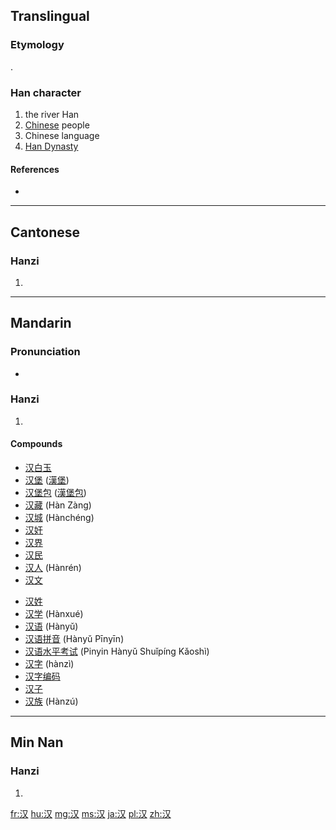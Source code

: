 {{also|漢}}
==Translingual==
{{zh-hanzi-box|汉|[[漢]]}}

===Etymology===
{{Han simp|漢|f=|t=又}}.

===Han character===
{{Han char|rn=85|rad=水|as=02|sn=5|four=|canj=水水 (EE)}}

# the river Han
# [[Chinese]] people
# Chinese language
# [[w:Han Dynasty|Han Dynasty]]

====References====
* {{Han ref|kx=0604.091|hdz=31549.080|uh=6C49|ud=27721}}

----

==Cantonese==

===Hanzi===
{{yue-hanzi|jyut=|y=hon3|tra=漢}}

# {{defn|lang=yue|sort=水02}}

----

==Mandarin==
{{stroke order|strokes=5}}

===Pronunciation===
* {{audio|Zh-hàn.ogg|Audio|lang=cmn}}

===Hanzi===
{{cmn-hanzi|tra=漢|pin=[[hàn]] ([[han4]]), [[yì]] ([[yi4]])|wg=han<sup>4</sup>, i<sup>4</sup>}}

# {{defn|lang=cmn|sort=水02}}

====Compounds====
{{top2}}
* [[汉白玉]]
* [[汉堡]] ([[汉堡|漢堡]])
* [[汉堡包]] ([[汉堡包|漢堡包]])
* [[汉藏]] (Hàn Zàng)
* [[汉城]] (Hànchéng)
* [[汉奸]]
* [[汉界]]
* [[汉民]]
* [[汉人]] (Hànrén)
* [[汉文]]
{{mid2}}
* [[汉姓]]
* [[汉学]] (Hànxué)
* [[汉语]] (Hànyǔ)
* [[汉语拼音]] (Hànyǔ Pīnyīn)
* [[汉语水平考试]] (Pinyin Hànyǔ Shuǐpíng Kǎoshì)
* [[汉字]] (hànzì)
* [[汉字编码]]
* [[汉子]]
* [[汉族]] (Hànzú)
{{bottom}}

----

==Min Nan==

===Hanzi===
{{nan-hanzi|poj=hàn (han<sup>3</sup>)}}

# {{defn|lang=nan}}

[[fr:汉]]
[[hu:汉]]
[[mg:汉]]
[[ms:汉]]
[[ja:汉]]
[[pl:汉]]
[[zh:汉]]